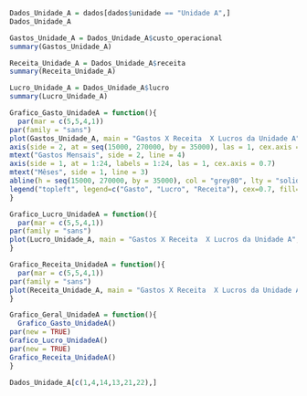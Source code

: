 ```{r}
Dados_Unidade_A = dados[dados$unidade == "Unidade A",]
Dados_Unidade_A
```
```{r}
Gastos_Unidade_A = Dados_Unidade_A$custo_operacional
summary(Gastos_Unidade_A)

Receita_Unidade_A = Dados_Unidade_A$receita
summary(Receita_Unidade_A)

Lucro_Unidade_A = Dados_Unidade_A$lucro
summary(Lucro_Unidade_A)
```
```{r}
Grafico_Gasto_UnidadeA = function(){
  par(mar = c(5,5,4,1))
par(family = "sans")
plot(Gastos_Unidade_A, main = "Gastos X Receita  X Lucros da Unidade A", ylab = "", yaxt = "n", ylim = c(15000, 270000) , xlab = "", xaxt = "n", type = "o", pch = 19, col = "red4")
axis(side = 2, at = seq(15000, 270000, by = 35000), las = 1, cex.axis = 0.8)
mtext("Gastos Mensais", side = 2, line = 4)
axis(side = 1, at = 1:24, labels = 1:24, las = 1, cex.axis = 0.7)
mtext("Mêses", side = 1, line = 3)
abline(h = seq(15000, 270000, by = 35000), col = "grey80", lty = "solid")
legend("topleft", legend=c("Gasto", "Lucro", "Receita"), cex=0.7, fill=c("red4", "green4", "blue4"))
}
```

```{r}
Grafico_Lucro_UnidadeA = function(){
  par(mar = c(5,5,4,1))
par(family = "sans")
plot(Lucro_Unidade_A, main = "Gastos X Receita  X Lucros da Unidade A", ylab = "", yaxt = "n", ylim = c(15000, 270000) , xlab = "", xaxt = "n", type = "o", pch = 19, col = "green4")
}
```

```{r}
Grafico_Receita_UnidadeA = function(){
  par(mar = c(5,5,4,1))
par(family = "sans")
plot(Receita_Unidade_A, main = "Gastos X Receita  X Lucros da Unidade A", ylab = "", yaxt = "n", ylim = c(15000, 270000) , xlab = "", xaxt = "n", type = "o", pch = 19, col = "blue4")
}
```

```{r}
Grafico_Geral_UnidadeA = function(){
  Grafico_Gasto_UnidadeA()
par(new = TRUE)
Grafico_Lucro_UnidadeA()
par(new = TRUE)
Grafico_Receita_UnidadeA()
}
```

```{r}
Dados_Unidade_A[c(1,4,14,13,21,22),]
```


